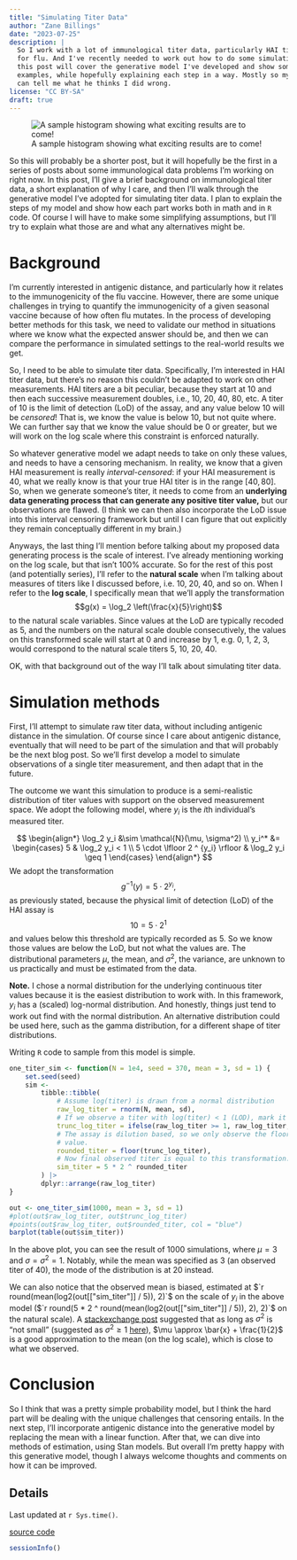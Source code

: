 ```yaml
---
title: "Simulating Titer Data"
author: "Zane Billings"
date: "2023-07-25"
description: |
  So I work with a lot of immunological titer data, particularly HAI titers
  for flu. And I've recently needed to work out how to do some simulations. So
  this post will cover the generative model I've developed and show some
  examples, while hopefully explaining each step in a way. Mostly so my adviser
  can tell me what he thinks I did wrong.
license: "CC BY-SA"
draft: true
---
```


![A sample histogram showing what exciting results are to come!](thumbnail.png)

So this will probably be a shorter post, but it will hopefully be the first
in a series of posts about some immunological data problems I'm working on
right now. In this post, I'll give a brief background on immunological titer
data, a short explanation of why I care, and then I'll walk through the
generative model I've adopted for simulating titer data. I plan to explain
the steps of my model and show how each part works both in math and in `R`
code. Of course I will have to make some simplifying assumptions, but I'll
try to explain what those are and what any alternatives might be.

# Background

I'm currently interested in antigenic distance, and particularly how it
relates to the immunogenicity of the flu vaccine. However, there are some
unique challenges in trying to quantify the immunogenicity of a given
seasonal vaccine because of how often flu mutates. In the process of
developing better methods for this task, we need to validate our method in
situations where we know what the expected answer should be, and then we
can compare the performance in simulated settings to the real-world results
we get.

So, I need to be able to simulate titer data. Specifically, I'm interested
in HAI titer data, but there's no reason this couldn't be adapted to work
on other measurements. HAI titers are a bit peculiar, because they start at
10 and then each successive measurement doubles, i.e., 10, 20, 40, 80, etc.
A titer of 10 is the limit of detection (LoD) of the assay, and any value below
10 will be *censored*! That is, we know the value is below 10, but not quite
where. We can further say that we know the value should be 0 or greater, but
we will work on the log scale where this constraint is enforced naturally.

So whatever generative model we adapt needs to take on only these values,
and needs to have a censoring mechanism. In reality, we know that a given
HAI measurement is really *interval-censored*: if your HAI measurement is
40, what we really know is that your true HAI titer is in the range $[40, 80]$.
So, when we generate someone's titer, it needs to come from an **underlying
data generating process that can generate any positive titer value,** but our
observations are flawed. (I think we can then also incorporate the LoD issue into this
interval censoring framework but until I can figure that out explicitly they
remain conceptually different in my brain.)

Anyways, the last thing I'll mention before talking about my proposed data
generating process is the scale of interest. I've already mentioning working
on the log scale, but that isn't 100% accurate. So for the rest of this post
(and potentially series), I'll refer to the **natural scale** when I'm talking
about measures of titers like I discussed before, i.e. 10, 20, 40, and so on.
When I refer to the **log scale**, I specifically mean that we'll apply the
transformation
$$g(x) = \log_2 \left(\frac{x}{5}\right)$$
to the natural scale variables. Since values at the LoD are typically recoded
as 5, and the numbers on the natural scale double consecutively, the values
on this transformed scale will start at 0 and increase by 1, e.g. 0, 1, 2, 3, 
would correspond to the natural scale titers 5, 10, 20, 40.

OK, with that background out of the way I'll talk about simulating titer data.

# Simulation methods

First, I'll attempt to simulate raw titer data, without including antigenic
distance in the simulation. Of course since I care about antigenic distance,
eventually that will need to be part of the simulation and that will probably
be the next blog post. So we'll first develop a model to simulate observations
of a single titer measurement, and then adapt that in the future.

The outcome we want this simulation to produce
is a semi-realistic distribution of titer values with support on the observed
measurement space. We adopt the following model, where $y_i$ is the $i$th
individual's measured titer.

$$
\begin{align*}
\log_2 y_i &\sim \mathcal{N}(\mu, \sigma^2) \\
y_i^* &= \begin{cases}
5 & \log_2 y_i < 1 \\
5 \cdot \lfloor 2 ^ {y_i} \rfloor & \log_2 y_i \geq 1
\end{cases}
\end{align*}
$$
We adopt the transformation
$$
g^{-1}(y) = 5 \cdot 2^{y_i},
$$
as previously stated, because the physical limit of detection (LoD) of the HAI assay is
$$
10 = 5 \cdot 2 ^ 1
$$
and values below this threshold are typically recorded as $5$. So we know
those values are below the LoD, but not what the values are. The distributional
parameters $\mu$, the mean, and $\sigma^2$, the variance, are unknown to us
practically and must be estimated from the data.

**Note.** I chose a normal distribution for the underlying continuous titer
values because it is the easiest distribution to work with. In this framework,
$y_i$ has a (scaled) log-normal distribution. And honestly, things just tend
to work out find with the normal distribution. An alternative distribution
could be used here, such as the gamma distribution, for a different shape
of titer distributions.

Writing `R` code to sample from this model is simple.

```r
one_titer_sim <- function(N = 1e4, seed = 370, mean = 3, sd = 1) {
	set.seed(seed)
	sim <-
		tibble::tibble(
			# Assume log(titer) is drawn from a normal distribution
			raw_log_titer = rnorm(N, mean, sd),
			# If we observe a titer with log(titer) < 1 (LOD), mark it as 0
			trunc_log_titer = ifelse(raw_log_titer >= 1, raw_log_titer, 0),
			# The assay is dilution based, so we only observe the floor of each
			# value.
			rounded_titer = floor(trunc_log_titer),
			# Now final observed titer is equal to this transformation.
			sim_titer = 5 * 2 ^ rounded_titer
		) |>
		dplyr::arrange(raw_log_titer)
}

out <- one_titer_sim(1000, mean = 3, sd = 1)
#plot(out$raw_log_titer, out$trunc_log_titer)
#points(out$raw_log_titer, out$rounded_titer, col = "blue")
barplot(table(out$sim_titer))
```

In the above plot, you can see the result of 1000 simulations, where $\mu = 3$
and $\sigma = \sigma^2 = 1$. Notably, while the mean
was specified as $3$ (an observed titer of $40$), the mode of the distribution
is at $20$ instead.

We can also notice that the observed mean is biased, estimated at
$`r round(mean(log2(out[["sim_titer"]] / 5)), 2)`$ on the scale of $y_i$ in
the above model ($`r round(5 * 2 ^ round(mean(log2(out[["sim_titer"]] / 5)), 2), 2)`$
on the natural scale). A [stackexchange post](https://math.stackexchange.com/questions/3662314/statistics-of-a-gaussian-random-variable-with-the-floor-function-transformation) suggested that as long as $\sigma^2$ is
"not small" (suggested as $\sigma^2 \geq 1$ [here](https://mathematica.stackexchange.com/questions/278040/finding-the-mean-and-variance-of-a-distribution/278164#278164)), $\mu \approx \bar{x} + \frac{1}{2}$ is a
good approximation to the mean (on the log
scale), which is close to what we observed.

# Conclusion

So I think that was a pretty simple probability model, but I think the hard
part will be dealing with the unique challenges that censoring entails. In the
next step, I'll incorporate antigenic distance into the generative model by
replacing the mean with a linear function. After that, we can dive into methods
of estimation, using Stan models. But overall I'm pretty happy with this
generative model, though I always welcome thoughts and comments on how it can
be improved.

## Details {.appendix}

Last updated at `r Sys.time()`.

[source code](https://github.com/wzbillings/zlog/tree/master/_posts/posts/2023-07-25_Simulating-Titer-Data/index.Rmd)

```r
sessionInfo()
```


